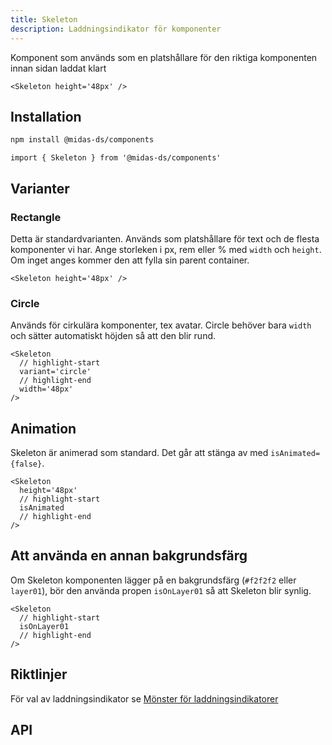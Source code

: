 ```yaml
---
title: Skeleton
description: Laddningsindikator för komponenter
---
```



<ComponentHeader
  name='Skeleton'
  friendlyName='Laddningsindikator'
  overrideHeadlessLink=''
/>

Komponent som används som en platshållare för den riktiga komponenten innan sidan laddat klart

```tsx
<Skeleton height='48px' />
```

<div className='card'>
  <Skeleton height='48px' />
</div>

## Installation

```bash npm2yarn
npm install @midas-ds/components
```

```tsx
import { Skeleton } from '@midas-ds/components'
```

## Varianter

### Rectangle

Detta är standardvarianten. Används som platshållare för text och de flesta komponenter vi har. Ange storleken i px, rem eller % med `width` och `height`. Om inget anges kommer den att fylla sin parent container.

```tsx
<Skeleton height='48px' />
```

<div className='card'>
  <Skeleton height='48px' />
</div>

### Circle

Används för cirkulära komponenter, tex avatar. Circle behöver bara `width` och sätter automatiskt höjden så att den blir rund.

```tsx
<Skeleton
  // highlight-start
  variant='circle'
  // highlight-end
  width='48px'
/>
```

<div className='card'>
  <Skeleton
    variant='circle'
    width='48px'
  />
</div>

## Animation

Skeleton är animerad som standard. Det går att stänga av med `isAnimated={false}`.

```tsx
<Skeleton
  height='48px'
  // highlight-start
  isAnimated
  // highlight-end
/>
```

<div className='card'>
  <Skeleton
    height='48px'
    isAnimated
  />
</div>

## Att använda en annan bakgrundsfärg

Om Skeleton komponenten lägger på en bakgrundsfärg (`#f2f2f2` eller `layer01`), bör den använda propen `isOnLayer01` så att Skeleton blir synlig.

```tsx
<Skeleton
  // highlight-start
  isOnLayer01
  // highlight-end
/>
```

<div
  className='card'
  style={{ backgroundColor: '#f2f2f2', padding: '1rem' }}
>
  <Skeleton
    height='48px'
    isOnLayer01
  />
</div>

## Riktlinjer

För val av laddningsindikator se [Mönster för laddningsindikatorer](/design-patterns/page-loading)

## API

<PropTable name='Skeleton' />
